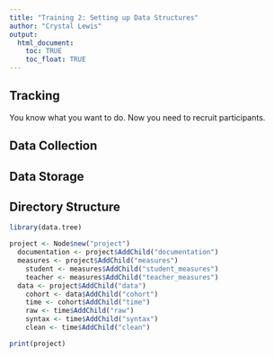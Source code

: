 ```yaml
---
title: "Training 2: Setting up Data Structures"
author: "Crystal Lewis"
output: 
  html_document:
    toc: TRUE
    toc_float: TRUE
---
```


## Tracking

You know what you want to do. Now you need to recruit participants.

## Data Collection

## Data Storage

## Directory Structure

```r
library(data.tree)

project <- Node$new("project")
  documentation <- project$AddChild("documentation")
  measures <- project$AddChild("measures")
    student <- measures$AddChild("student_measures")
    teacher <- measures$AddChild("teacher_measures")
  data <- project$AddChild("data")
    cohort <- data$AddChild("cohort")
    time <- cohort$AddChild("time")
    raw <- time$AddChild("raw")
    syntax <- time$AddChild("syntax")
    clean <- time$AddChild("clean")

print(project)

```





